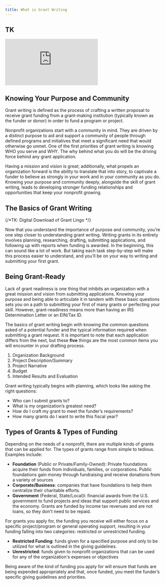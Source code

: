 ```yaml
---
title: What is Grant Writing
---
```


## TK

<Embed src="https://player.vimeo.com/video/TK" />

## Knowing Your Purpose and Community

Grant writing is defined as the process of crafting a written proposal to receive grant funding from a grant-making institution (typically known as the funder or donor)  in order to fund a program or project. 

Nonprofit organizations start with a community in mind. They are driven by a distinct purpose to aid and support a community of people through defined programs and initiatives that meet a significant need that would otherwise go unmet. One of the first priorities of grant writing is knowing WHO you serve and WHY. The why behind what you do will be the driving force behind any grant application.

Having a mission and vision is great; additionally, what propels an organization forward is the ability to translate that into story, to captivate a funder to believe as strongly in your work and in your community as you do. Knowing your purpose and community deeply, alongside the skill of grant writing, leads to developing stronger funding relationships and opportunities that keep your nonprofit growing.

## The Basics of Grant Writing

{/*TK: Digital Download of Grant Lingo */}

Now that you understand the importance of purpose and community, you’re one step closer to understanding grant writing. Writing grants in its entirety involves planning, researching, drafting, submitting applications, and following up with reports when funding is awarded. In the beginning, this can sound like a lot of work. But taking each task step-by-step will make this process easier to understand, and you’ll be on your way to writing and submitting your first grant. 

## Being Grant-Ready

Lack of grant readiness is one thing that inhibits an organization with a great mission and vision from submitting applications. Knowing your purpose and being able to articulate it in tandem with these basic questions sets you on a path to submitting your first of many grants or perfecting your skill. However, grant-readiness means more than having an IRS Determination Letter or an EIN/Tax ID. 

The basics of grant writing begin with knowing the common questions asked of a potential funder and the typical information required when submitting a grant request. It is important to note that each application differs from the next, but these **five** things are the most common items you will encounter in your drafting process. 

1. Organization Background
2. Project Description/Summary
3. Project Narrative
4. Budget
5. Intended Results and Evaluation

Grant writing typically begins with planning, which looks like asking the right questions:

- Who can I submit grants to?
- What is my organization’s greatest need?
- How do I craft my grant to meet the funder’s requirements?
- How many grants do I want to write this fiscal year?

## Types of Grants & Types of Funding

Depending on the needs of a nonprofit, there are multiple kinds of grants that can be applied for. The types of grants range from simple to tedious. Examples include:

- **Foundation** (Public or Private/Family-Owned):  Private foundations acquire their funds from individuals, families, or corporations. Public foundations gain money through fundraising and receive donations from a variety of sources
- **Corporate/Business**: companies that have foundations to help them centralize their charitable efforts. 
- **Government** (Federal, State/Local)l: financial awards from the U.S. government to fund projects and ideas that support public services and the economy. Grants are funded by income tax revenues and are not loans, so they don't need to be repaid.

For grants you apply for, the funding you receive will either focus on a specific project/program or general operating support, resulting in your funding falling into two categories: restricted or unrestricted funding. 

- **Restricted Funding**: funds given for a specified purpose and only to be utilized for what is outlined in the giving guidelines. 
- **Unrestricted**: funds given to nonprofit organizations that can be used for any of the organization's expenses or objectives

Being aware of the kind of funding you apply for will ensure that funds are being expended appropriately and that, once funded, you meet the funder’s specific giving guidelines and priorities. 
